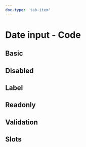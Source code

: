 ```yaml
---
doc-type: 'tab-item'
---
```


# Date input - Code

## Basic

<DateInputPlayground height="28rem" />

## Disabled

<DateInputDisabledPlayground />

## Label

<DateInputLabelPlayground height="28rem" />

## Readonly

<DateInputReadonlyPlayground />

## Validation

<DateInputValidationPlayground height="40rem" />

## Slots

<DateInputWithSlotsPlayground height="28rem" />

<PropsApi />
